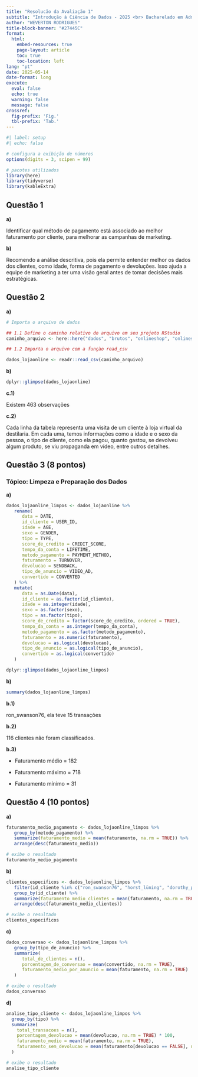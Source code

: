 ```yaml
---
title: "Resolucão da Avaliação 1"
subtitle: "Introdução à Ciência de Dados - 2025 <br> Bacharelado em Administração"
author: "WEVERTON RODRIGUES"
title-block-banner: "#27445C"
format:
  html:
    embed-resources: true
    page-layout: article
    toc: true
    toc-location: left
lang: "pt"
date: 2025-05-14
date-format: long
execute: 
  eval: false
  echo: true
  warning: false
  message: false
crossref:
  fig-prefix: 'Fig.'
  tbl-prefix: 'Tab.'
---
```



```r
#| label: setup
#| echo: false

# configura a exibição de números
options(digits = 3, scipen = 99)

# pacotes utilizados
library(here)
library(tidyverse)
library(kableExtra)
```



## Questão 1 


**a)**

Identificar qual método de pagamento está associado ao melhor faturamento por cliente, para melhorar as campanhas de marketing.


**b)** 

Recomendo a análise descritiva, pois ela permite entender melhor os dados dos clientes, como idade, forma de pagamento e devoluções. Isso ajuda a equipe de marketing a ter uma visão geral antes de tomar decisões mais estratégicas.


## Questão 2 


**a)** 

```r

# Importa o arquivo de dados

## 1.1 Define o caminho relativo do arquivo em seu projeto RStudio
caminho_arquivo <- here::here("dados", "brutos", "onlineshop", "onlineshop.csv")

## 1.2 Importa o arquivo com a funçào read_csv

dados_lojaonline <- readr::read_csv(caminho_arquivo)

```


**b)** 

```r

dplyr::glimpse(dados_lojaonline)
```


**c.1)** 

Existem 463 observações

**c.2)** 

Cada linha da tabela representa uma visita de um cliente à loja virtual da destilaria. Em cada uma, temos informações como a idade e o sexo da pessoa, o tipo de cliente, como ela pagou, quanto gastou, se devolveu algum produto, se viu propaganda em vídeo, entre outros detalhes.


## Questão 3 (8 pontos)

### Tópico: Limpeza e Preparação dos Dados 

**a)** 

```r
dados_lojaonline_limpos <- dados_lojaonline %>% 
   rename(
      data = DATE,
      id_cliente = USER_ID,
      idade = AGE,
      sexo = GENDER,
      tipo = TYPE,
      score_de_credito = CREDIT_SCORE,
      tempo_da_conta = LIFETIME,
      metodo_pagamento = PAYMENT_METHOD,
      faturamento = TURNOVER,
      devolucao = SENDBACK,
      tipo_de_anuncio = VIDEO_AD,
      convertido = CONVERTED
   ) %>% 
   mutate(
      data = as.Date(data),
      id_cliente = as.factor(id_cliente),
      idade = as.integer(idade),
      sexo = as.factor(sexo),
      tipo = as.factor(tipo),
      score_de_credito = factor(score_de_credito, ordered = TRUE),
      tempo_da_conta = as.integer(tempo_da_conta),
      metodo_pagamento = as.factor(metodo_pagamento),
      faturamento = as.numeric(faturamento),
      devolucao = as.logical(devolucao),
      tipo_de_anuncio = as.logical(tipo_de_anuncio),
      convertido = as.logical(convertido)
   )

dplyr::glimpse(dados_lojaonline_limpos)

```


**b)** 

```r

summary(dados_lojaonline_limpos)

```


**b.1)** 

ron_swanson76, ela teve 15 transações

**b.2)** 

116 clientes não foram classificados.

**b.3)** 

- Faturamento médio = 182

- Faturamento máximo = 718

- Faturamento mínimo = 31



## Questão 4 (10 pontos)

 
**a)** 


```r

faturamento_medio_pagamento <- dados_lojaonline_limpos %>% 
   group_by(metodo_pagamento) %>% 
   summarize(faturamento_medio = mean(faturamento, na.rm = TRUE)) %>% 
   arrange(desc(faturamento_medio))

# exibe o resultado
faturamento_medio_pagamento

```



**b)** 


```r

clientes_especificos <- dados_lojaonline_limpos %>% 
   filter(id_cliente %in% c("ron_swanson76", "horst_lüning", "dorothy_parker")) %>% 
   group_by(id_cliente) %>% 
   summarize(faturamento_medio_clientes = mean(faturamento, na.rm = TRUE)) %>% 
   arrange(desc(faturamento_medio_clientes))

# exibe o resultado
clientes_especificos

```



**c)** 


```r

dados_conversao <- dados_lojaonline_limpos %>% 
   group_by(tipo_de_anuncio) %>% 
   summarize(
      total_de_clientes = n(),
      porcentagem_de_conversao = mean(convertido, na.rm = TRUE),
      faturamento_medio_por_anuncio = mean(faturamento, na.rm = TRUE)
   )

# exibe o resultado 
dados_conversao

```



**d)** 


```r

analise_tipo_cliente <- dados_lojaonline_limpos %>%
  group_by(tipo) %>%
  summarize(
    total_transacoes = n(),
    porcentagem_devolucao = mean(devolucao, na.rm = TRUE) * 100,
    faturamento_medio = mean(faturamento, na.rm = TRUE),
    faturamento_sem_devolucao = mean(faturamento[devolucao == FALSE], na.rm = TRUE)
  )

# exibe o resultado 
analise_tipo_cliente


```





